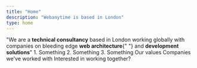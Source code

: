 ```yaml
---
title: "Home"
description: "Webanytime is based in London"
type: home
---
```


<Slides>
  <BigText>
    "We are a <strong>technical consultancy</strong> based in London working
    globally with companies on bleeding edge <strong>web architecture</strong>{" "}
    and <strong>development solutions</strong>"
  </BigText>
  <Flex>
    <Box>1. Something</Box>
    <Box>2. Something</Box>
    <Box>3. Something</Box>
  </Flex>
  <Box>Our values</Box>
  <Box>Companies we've worked with</Box>
  <Box>Interested in working together?</Box>

</Slides>
